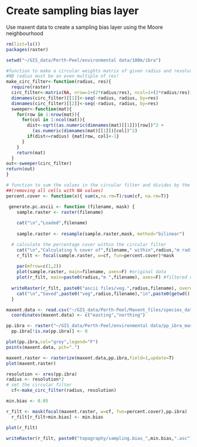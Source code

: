 Create sampling bias layer 
========================================================

Use maxent data to create a sampling bias layer using the Moore neighbourhood

```r
rm(list=ls())
packages(raster)

setwd("~/GIS_data/Perth-Peel/environmental data/100m/ibra")

#function to make a circular weights matrix of given radius and resolution
#NB radius must be an even multiple of res!
make_circ_filter<-function(radius, res){
  require(raster)
  circ_filter<-matrix(NA, nrow=1+(2*radius/res), ncol=1+(2*radius/res))
  dimnames(circ_filter)[[1]]<-seq(-radius, radius, by=res)
  dimnames(circ_filter)[[2]]<-seq(-radius, radius, by=res)
  sweeper<-function(mat){
    for(row in 1:nrow(mat)){
      for(col in 1:ncol(mat)){
        dist<-sqrt((as.numeric(dimnames(mat)[[1]])[row])^2 +
          (as.numeric(dimnames(mat)[[1]])[col])^2)
        if(dist<=radius) {mat[row, col]<-1}
      }
    }
    return(mat)
  }
out<-sweeper(circ_filter)
return(out)
}

# function to sum the values in the circular filter and divides by the number of cells 
##(removing all cells with NA values)
percent.cover <- function(x){ sum(x,na.rm=T)/sum(cf, na.rm=T)}

 generate.pc.ascii <- function (filename, mask) {
    sample.raster <- raster(filename)
    
    cat("\n","Loaded",filename)
    
    sample.raster <- resample(sample.raster,mask, method="bilinear")

  # calculate the percentage cover within the circular filter
    cat("\n","Calculating % cover of",filename," within",radius,"m radius")
    r_filt <- focal(sample.raster, w=cf, fun=percent.cover)*mask
  
    par(mfrow=c(1,2))
    plot(sample.raster, main=filename, axes=F) #original data
    plot(r_filt, main=paste0(radius,"m ",filename), axes=F) #filtered data
  
  writeRaster(r_filt, paste0("ascii files/veg.",radius,filename), overwrite=TRUE)
    cat("\n","Saved",paste0("veg",radius,filename),"in",paste0(getwd(),"/ascii files"),"\n","\n")
  }

```

```r

maxent.data <- read.csv("~/GIS_data/Perth-Peel/Maxent_files/species_data/maxent.data.csv")
  coordinates(maxent.data) <- c("easting","northing")

pp.ibra <- raster("~/GIS_data/Perth-Peel/environmental data/pp_ibra_mask")
  pp.ibra[!is.na(pp.ibra)] <- 0

plot(pp.ibra,col="grey",legend="F")
points(maxent.data, pch=".")

maxent.raster <- rasterize(maxent.data,pp.ibra,field=1,update=T)
plot(maxent.raster)
```



```r

resolution <- xres(pp.ibra)
radius <- resolution*2
# set the circular filter
  cf<-make_circ_filter(radius, resolution)

min.bias <- 0.05

r_filt <- mask(focal(maxent.raster, w=cf, fun=percent.cover),pp.ibra)
  r_filt[r_filt<min.bias] <- min.bias

plot(r_filt)

writeRaster(r_filt, paste0("topography/sampling.bias_",min.bias,".asc"), overwrite=T )

```
